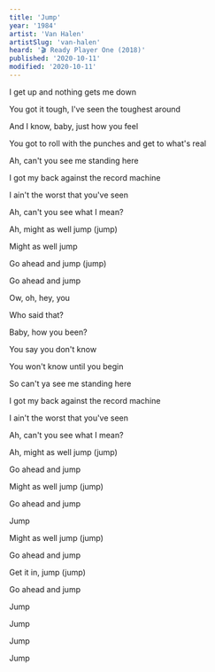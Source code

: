 ```yaml
---
title: 'Jump'
year: '1984'
artist: 'Van Halen'
artistSlug: 'van-halen'
heard: '🎬 Ready Player One (2018)'
published: '2020-10-11'
modified: '2020-10-11'
---
```


<LyricSection>

I get up and nothing gets me down

You got it tough, I've seen the toughest around

And I know, baby, just how you feel

You got to roll with the punches and get to what's real

</LyricSection>

<LyricSection>

Ah, can't you see me standing here

I got my back against the record machine

I ain't the worst that you've seen

Ah, can't you see what I mean?

</LyricSection>

<LyricSection>

Ah, might as well jump (jump)

Might as well jump

Go ahead and jump (jump)

Go ahead and jump

Ow, oh, hey, you

Who said that?

Baby, how you been?

You say you don't know

You won't know until you begin

</LyricSection>

<LyricSection>

So can't ya see me standing here

I got my back against the record machine

I ain't the worst that you've seen

Ah, can't you see what I mean?

</LyricSection>

<LyricSection>

Ah, might as well jump (jump)

Go ahead and jump

Might as well jump (jump)

Go ahead and jump

Jump


</LyricSection>

<LyricSection>

Might as well jump (jump)

Go ahead and jump

Get it in, jump (jump)

Go ahead and jump

Jump

Jump

Jump

Jump

</LyricSection>
